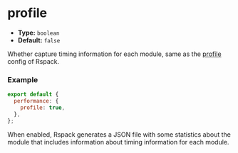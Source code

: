 # profile

- **Type:** `boolean`
- **Default:** `false`

Whether capture timing information for each module, same as the [profile](https://webpack.js.org/configuration/other-options/#profile) config of Rspack.

### Example

```js
export default {
  performance: {
    profile: true,
  },
};
```

When enabled, Rspack generates a JSON file with some statistics about the module that includes information about timing information for each module.
